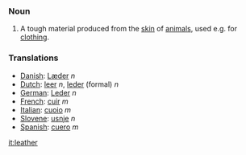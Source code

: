 ===Noun===
#A tough material produced from the [[skin]] of [[animal]]s, used e.g. for [[clothing]].

===Translations===
*[[Danish]]: [[Læder]] ''n''
*[[Dutch]]: [[leer]] ''n'', [[leder]] (formal) ''n''
*[[German]]: [[Leder]] ''n''
*[[French]]: [[cuir]] ''m''
*[[Italian]]: [[cuoio]] ''m''
*[[Slovene]]: [[usnje]] ''n''
*[[Spanish]]: [[cuero]] ''m''

[[it:leather]]